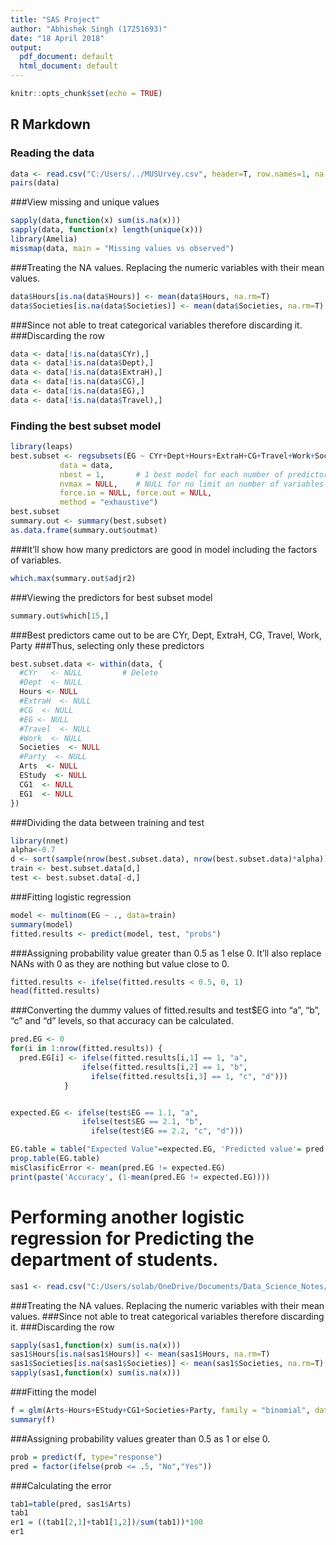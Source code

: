 ```yaml
---
title: "SAS Project"
author: "Abhishek Singh (17251693)"
date: "18 April 2018"
output:
  pdf_document: default
  html_document: default
---
```


```r
knitr::opts_chunk$set(echo = TRUE)
```

## R Markdown

### Reading the data
```r
data <- read.csv("C:/Users/../MUSUrvey.csv", header=T, row.names=1, na.strings = c(""))
pairs(data)
```

###View missing and unique values
```r
sapply(data,function(x) sum(is.na(x)))
sapply(data, function(x) length(unique(x)))
library(Amelia)
missmap(data, main = "Missing values vs observed")
```

###Treating the NA values. Replacing the numeric variables with their mean values.
```r
data$Hours[is.na(data$Hours)] <- mean(data$Hours, na.rm=T)
data$Societies[is.na(data$Societies)] <- mean(data$Societies, na.rm=T)
```

###Since not able to treat categorical variables therefore discarding it.
###Discarding the row
```r
data <- data[!is.na(data$CYr),]
data <- data[!is.na(data$Dept),]
data <- data[!is.na(data$ExtraH),]
data <- data[!is.na(data$CG),]
data <- data[!is.na(data$EG),]
data <- data[!is.na(data$Travel),]
```

### Finding the best subset model
```r
library(leaps)
best.subset <- regsubsets(EG ~ CYr+Dept+Hours+ExtraH+CG+Travel+Work+Societies+Party,
           data = data,
           nbest = 1,       # 1 best model for each number of predictors
           nvmax = NULL,    # NULL for no limit on number of variables
           force.in = NULL, force.out = NULL,
           method = "exhaustive")
best.subset
summary.out <- summary(best.subset)
as.data.frame(summary.out$outmat)

```


###It'll show how many predictors are good in model including the factors of variables.
```r
which.max(summary.out$adjr2)
```

###Viewing the predictors for best subset model
```r

summary.out$which[15,]
```

###Best predictors came out to be are CYr, Dept, ExtraH, CG, Travel, Work, Party
###Thus, selecting only these predictors
```r
best.subset.data <- within(data, {
  #CYr   <- NULL         # Delete
  #Dept  <- NULL
  Hours <- NULL
  #ExtraH  <- NULL
  #CG  <- NULL
  #EG <- NULL
  #Travel  <- NULL
  #Work  <- NULL
  Societies  <- NULL
  #Party  <- NULL
  Arts  <- NULL
  EStudy  <- NULL
  CG1  <- NULL
  EG1  <- NULL
})
```

###Dividing the data between training and test
```r

library(nnet) 
alpha<-0.7
d <- sort(sample(nrow(best.subset.data), nrow(best.subset.data)*alpha))
train <- best.subset.data[d,]
test <- best.subset.data[-d,]
```

###Fitting logistic regression
```r

model <- multinom(EG ~ ., data=train)
summary(model)
fitted.results <- predict(model, test, "probs")
```

###Assigning probability value greater than 0.5 as 1 else 0. It'll also replace NANs with 0 as they are nothing but value close to 0.
```r

fitted.results <- ifelse(fitted.results < 0.5, 0, 1)
head(fitted.results)
```

###Converting the dummy values of fitted.results and test$EG into "a", "b", "c" and "d" levels, so that accuracy can be calculated.
```r
pred.EG <- 0
for(i in 1:nrow(fitted.results)) {
  pred.EG[i] <- ifelse(fitted.results[i,1] == 1, "a",
                ifelse(fitted.results[i,2] == 1, "b",
                  ifelse(fitted.results[i,3] == 1, "c", "d")))
            }


expected.EG <- ifelse(test$EG == 1.1, "a",
                ifelse(test$EG == 2.1, "b",
                  ifelse(test$EG == 2.2, "c", "d")))

EG.table = table("Expected Value"=expected.EG, 'Predicted value'= pred.EG)
prop.table(EG.table)
misClasificError <- mean(pred.EG != expected.EG)
print(paste('Accuracy', (1-mean(pred.EG != expected.EG))))
```

# Performing another logistic regression for Predicting the department of students.
```r
sas1 <- read.csv("C:/Users/solab/OneDrive/Documents/Data_Science_Notes/Topics_Data_Analytics/MUSUrvey.csv", header=T, row.names=1, na.strings = c(""))

```

###Treating the NA values. Replacing the numeric variables with their mean values.
###Since not able to treat categorical variables therefore discarding it.
###Discarding the row
```r
sapply(sas1,function(x) sum(is.na(x)))
sas1$Hours[is.na(sas1$Hours)] <- mean(sas1$Hours, na.rm=T)
sas1$Societies[is.na(sas1$Societies)] <- mean(sas1$Societies, na.rm=T)
sapply(sas1,function(x) sum(is.na(x)))
```

###Fitting the model
```r
f = glm(Arts~Hours+EStudy+CG1+Societies+Party, family = "binomial", data=sas1)
summary(f)
```

###Assigning probability values greater than 0.5 as 1 or else 0.
```r
prob = predict(f, type="response")
pred = factor(ifelse(prob <= .5, "No","Yes"))

```

###Calculating the error
```r
tab1=table(pred, sas1$Arts)
tab1
er1 = ((tab1[2,1]+tab1[1,2])/sum(tab1))*100
er1
```

